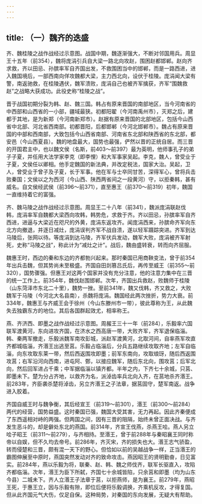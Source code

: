 ```yaml
---
---
---
```

title: （一）魏齐的迭盛
---



齐、魏桂陵之战作战经过示意图。战国中期，魏逐渐强大，不断对邻国用兵。周显王十五年（前354），魏将庞涓引兵自大梁一路北向攻赵，围困赵都邯郸。赵向齐求救，齐以田忌、孙膑率军自齐国出发，不救围困当中的邯郸，而是一路西进，进入魏国境后，一部西南向佯攻魏都大梁，主力西北向，设伏于桂陵。庞涓闻大梁有警，南返驰救，在桂陵遇伏，魏军溃败，庞涓自己也被齐军擒获，齐军“围魏救赵”之战略大获成功。此役史称“桂陵之战”。

晋于战国初期分裂为韩、赵、魏三国。韩占有原来晋国的南部地区，当今河南省的中西部和山西省的一小部，疆域最狭。初都阳翟（今河南禹州市），灭郑之后，建都于其地，是为新郑（今河南新郑市）。赵据有原来晋国的北部地区，包括今山西省中北部、河北省西南部。初都晋阳，后都邯郸（今河北邯郸市）。魏占有原来晋国的中部和西南部，大致包括今山西省南部、河南省东北部和陕西省的东北部，都安邑（今山西夏县）。魏的地盘最大，国势也最强，俨然以晋的正统自居。而三晋的开国君主中，也以魏文侯（名斯，前403～前397）最为英明，他师事孔子的弟子子夏，并任用大法学家李克（即李悝）和大军事家吴起。李克，魏人，曾受业于子夏，文侯任以卿相。他手定魏国的新法典，并改定税法，国家大治。吴起，卫人，曾受业于曾子及子夏，长于军事。他在军与士卒同甘苦，深得军心，曾将兵击败秦国；文侯以之为西河（今山西、陕西两省间之一段黄河）守，以拒秦韩，甚有威名。自文侯经武侯（前396～前371），直至惠王（前370～前319）初年，魏国一直维持着它的富强。

齐、魏马陵之战作战经过示意图。周显王二十八年（前341），魏派庞涓联赵伐韩，庞涓率军自魏都大梁西向攻韩，韩势危，求救于齐。齐以田忌，孙膑率军自齐西进，进逼与大梁近在咫尺的外黄，庞涓东返攻齐。闻庞涓西来，孙膑命齐军向东北方向撤退，并逐日减灶，庞涓误判齐军不战自溃，遂以轻军蹑踪突进。齐军到达马陵后，张网以待。等庞涓到达马陵，齐军伏兵发动，魏军大败，庞涓被齐军射死，史称“马陵之战”，称此计为“减灶之计”。战后，魏由盛转衰，转而向齐屈服。

魏惠王时，西边的秦和东边的齐都勃兴起来。那时秦国已用商鞅变法，曾于前354年出兵击魏，但其势尚未至极盛。齐国自田剡篡吕氏后，再传至威王（前355～前320），国势骤强。但惠王对这两个国家并没有充分注意，他的注意力集中在三晋的统一工作上。前354年，魏伐赵围邯郸。次年，齐国出兵救赵，败魏师于桂陵（山东菏泽市东北二十里），魏势一挫。至前341年，魏又伐韩，齐又救之，大败魏军于马陵（今河北大名县南），杀魏将庞涓。魏国经此两次挫折，势力大衰。前334年，魏惠王与齐威王会于徐州（今山东滕州市一带），彼此尊称为王，从此魏失去独霸东方的地位。其后各国群起效尤，相率称王。

燕、齐济西、即墨之战作战经过示意图。周赧王三十一年（前284），乐毅率六国联军渡黄河，东向进攻齐国，在济水之西高唐一带，大败齐军，齐军退保临淄。韩、秦两军撤走，乐毅派魏军南攻彭城，派赵军渡黄河，北取河间，自率燕军攻直齐都城临淄，齐湣王出逃至莒。乐毅占临淄后，分兵五路继续攻取齐地；左军自临淄，向东攻取东莱一带，然后西返围攻即墨；前军东南向，攻取琅玡，随后西返围攻莒；右军沿河向西南，进屯阿、鄄，以接应魏军，随后东北向，围攻莒；后军北向，然后回军进占千乘；中军据临淄以镇齐都。半年之内，下齐七十余城，只莒、即墨未下。楚为分占齐地，以救齐为名，派淖齿率兵北向入齐，在莒地杀齐湣王。前283年，齐臣袭杀楚将淖齿，另立齐湣王之子法章，据莒固守，楚军南返。战争进入胶着。

齐国自威王时与魏争衡，其后经宣王（前319～前301），湣王（前300～前284）两代的经营，国势益盛。这时秦国已强，魏国大受其害，无力再起。因此齐秦便成了东西遥相对峙的两强。但两国之间，因有三晋的阻隔，始终未曾正面决战。与齐发生恶斗的，却是僻处东北的燕国。前314年，齐宣王伐燕，杀燕王哙。燕人另立哙子昭王（前311～前279），与齐相持。至湣王，曾于前288年与秦昭襄王同时称帝以自娱，但不久均去帝号。前286年，齐灭宋，齐的损失也大。湣王志气骄盈，转而侵楚和三晋，颇有混一天下的野心。但恰如以前的吴越战争一样，正当湣王的霸图伸展至中原时，燕国突然发动对齐的致命攻击。燕因昭王的贤明勤奋，日见富实。前284年，燕以乐毅为将，联秦、赵、韩、魏之师伐齐，联军长驱直入，攻陷齐都临淄。次年，湣王为臣下所弑，齐国七十余城皆陷，只余莒和即墨（均为山东今县）二城未下。齐人立湣王子法章于莒，以拒燕师，是为襄王。前279年，燕昭王死，于惠王立，因与乐毅有隙，即位后便将乐毅调换，齐乘机反攻，才得复国。但从此齐国元气大伤，仅足自保。这种局势，对秦国的东向发展，无疑大有帮助。